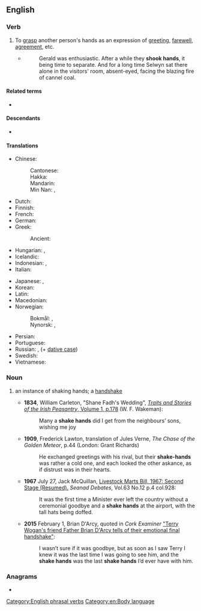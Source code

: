 ==English==

===Verb===
{{en-verb|shakes hands|shaking hands|shook hands|shaken hands}}

# To [[grasp]] another person's hands as an expression of [[greeting]], [[farewell]], [[agreement]], etc.
#* {{RQ:Chmbrs YngrSt|II}}
#*: Gerald was enthusiastic. After a while they '''shook hands''', it being time to separate. And for a long time Selwyn sat there alone in the visitors' room, absent-eyed, facing the blazing fire of cannel coal.

====Related terms====
* {{l|en|handshake}}

====Descendants====
* {{desctree|tpi|sekan}}

====Translations====
{{trans-top|grasp another person's hands}}
* Chinese:
*: Cantonese: {{t|yue|握手|tr=ak1 sau2, aak1 sau2}}
*: Hakka: {{t|hak|扼手|tr=ak-sú}}
*: Mandarin: {{t+|cmn|握手|tr=wòshǒu|sc=Hani}}
*: Min Nan: {{t|nan|頓手}}, {{t|nan|顿手|tr=tùn-chhiú}}
* Dutch: {{t|nl|handen schudden}}
* Finnish: {{t+|fi|kätellä}}
* French: {{t+|fr|serrer la main}}
* German: {{t|de|Hände schütteln}}
* Greek:
*: Ancient: {{t|grc|[[δεξιά|δεξιὰν]] [[δίδωμι]]}}
* Hungarian: {{t|hu|kezet ráz}}, {{t|hu|kezet fog}}
* Icelandic: {{t|is|takast í hendur}}
* Indonesian: {{t+|id|berjabat tangan}}, {{t+|id|bersalaman}}
* Italian: {{t|it|stringere la mano}}
{{trans-mid}}
* Japanese: {{t+|ja|握手|tr=あくしゅする, akushu suru|alt=握手する}}, {{t|ja|ハンドシェーク|tr=handoshēku suru|alt=ハンドシェークする}}
* Korean: {{t+|ko|악수하다}}
* Latin: {{t|la|[[dexter|dextrās]] [[cōpulor]]}}
* Macedonian: {{t|mk|се ракува}}
* Norwegian:
*: Bokmål: {{t|nb|håndhilse}}, {{t|nb|handhilse}}
*: Nynorsk: {{t|nn|handhelsa}}, {{t|nn|handhelse}}
* Persian: {{t+|fa|دست دادن|tr=dast dâdan|sc=fa-Arab}}
* Portuguese: {{t|pt|apertar as mãos}}
* Russian: {{t|ru|[[пожима́ть]] [[рука|ру́ку]]|impf}}, {{t|ru|[[пожа́ть]] [[рука|ру́ку]]|pf}} (+ [[dative case]])
* Swedish: {{t|sv|skaka hand}}
* Vietnamese: {{t+|vi|bắt tay}}
{{trans-bottom}}

===Noun===
{{en-noun|!}}

# {{lb|en|Ireland}} an instance of shaking hands; a [[handshake]]
#* '''1834''', William Carleton, "Shane Fadh's Wedding", [https://books.google.ie/books?id=oRooinr7wToC&pg=PA178 ''Traits and Stories of the Irish Peasantry'', Volume 1, p.178] (W. F. Wakeman):
#*: Many a '''shake hands''' did I get from the neighbours’ sons, wishing me joy
#* '''1909''', Frederick Lawton, translation of Jules Verne, ''The Chase of the Golden Meteor'', p.44 (London: Grant Richards)
#*: He exchanged greetings with his rival, but their '''shake-hands''' was rather a cold one, and each looked the other askance, as if distrust was in their hearts.
#* '''1967''' July 27, Jack McQuillan, [http://oireachtasdebates.oireachtas.ie/Debates%20Authoring/DebatesWebPack.nsf/takes/seanad1967072700004#N87 Livestock Marts Bill, 1967: Second Stage (Resumed).] ''Seanad Debates'', Vol.63 No.12 p.4 col.928:
#*: It was the first time a Minister ever left the country without a ceremonial goodbye and a '''shake hands''' at the airport, with the tall hats being doffed.
#* '''2015''' February 1, Brian D'Arcy, quoted in ''Cork Examiner'' [http://www.irishexaminer.com/breakingnews/entertainment/sir-terry-wogans-friend-father-brian-darcy-tells-of-their-emotional-final-handshake-718479.html "Terry Wogan's friend Father Brian D'Arcy tells of their emotional final handshake"]:
#*: I wasn’t sure if it was goodbye, but as soon as I saw Terry I knew it was the last time I was going to see him, and the '''shake hands''' was the last '''shake hands''' I’d ever have with him.

===Anagrams===
* {{anagrams|en|a=aadehhknss|handshakes}}

[[Category:English phrasal verbs]]
[[Category:en:Body language]]
